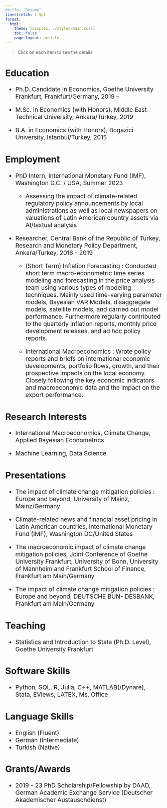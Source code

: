 ```yaml
---
#title: "Resume"
linestretch: 1.5pt
format:
  html:
    theme: [simplex, ./styles/main.scss]
    toc: false
    page-layout: article
---
```


> Click on each item to see the details

::: {.callout-note collapse="true" style="font-size: 19px;" icon="false"}
## Education

-   Ph.D. Candidate in Economics, Goethe University Frankfurt, Frankfurt/Germany, [2019 --]{.cvdate}

-   M.Sc. in Economics (with Honors), Middle East Technical University, Ankara/Turkey, [2019]{.cvdate}

-   B.A. in Economics (with Honors), Bogazici University, Istanbul/Turkey, [2015]{.cvdate}
:::

::: {.callout-warning style="font-size: 19px;" icon="false" collapse="true"}
## Employment

-   PhD Intern, International Monetary Fund (IMF), Washington D.C. / USA, [Summer 2023]{.cvdate}

    -   [Assessing the impact of climate-related regulatory policy announcements by local administrations as well as local newspapers on valuations of Latin American country assets via AI/textual analysis]{.subitems}

-   Researcher, Central Bank of the Republic of Turkey, Research and Monetary Policy Department, Ankara/Turkey, [2016 - 2019]{.cvdate}

    -   [(Short Term) Inflation Forecasting : Conducted short term macro-econometric time series modeling and forecasting in the price analysis team using various types of modeling techniques. Mainly used time-varying parameter models, Bayesian VAR Models, disaggregate models, satellite models, and carried out model performance. Furthermore regularly contributed to the quarterly inflation reports, monthly price development releases, and ad hoc policy reports.]{.subitems}

    -   [International Macroeconomics : Wrote policy reports and briefs on international economic developments, portfolio flows, growth, and their prospective impacts on the local economy. Closely following the key economic indicators and macroeconomic data and the impact on the export performance.]{.subitems}
:::

::: {.callout-important style="font-size: 19px;" icon="false" collapse="true"}
## Research Interests

-   International Macroeconomics, Climate Change, Applied Bayesian Econometrics

-   Machine Learning, Data Science
:::

::: {.callout-tip style="font-size: 19px;" icon="false" collapse="true"}
## Presentations

-   The impact of climate change mitigation policies : Europe and beyond, University of Mainz, Mainz/Germany

-   Climate-related news and financial asset pricing in Latin American countries, International Monetary Fund (IMF), Washington DC/United States

-   The macroeconomic impact of climate change mitigation policies, Joint Conference of Goethe University Frankfurt, University of Bonn, University of Mannheim and Frankfurt School of Finance, Frankfurt am Main/Germany

-   The impact of climate change mitigation policies : Europe and beyond, DEUTSCHE BUN- DESBANK, Frankfurt am Main/Germany
:::

::: {.callout-caution style="font-size: 19px;" icon="false" collapse="true"}
## Teaching

-   Statistics and Introduction to Stata (Ph.D. Level), Goethe University Frankfurt
:::

::: {.callout-note style="font-size: 19px;" icon="false" collapse="true"}
## Software Skills

-   Python, SQL, R, Julia, C++, MATLAB(/Dynare), Stata, EViews, LATEX, Ms. Office
:::

::: {.callout-warning style="font-size: 19px;" icon="false" collapse="true"}
## Language Skills

-   English (Fluent)
-   German (Intermediate)
-   Turkish (Native)
:::

::: {.callout-important style="font-size: 19px;" icon="false" collapse="true"}
## Grants/Awards

-   2019 - 23 PhD Scholarship/Fellowship by DAAD, German Academic Exchange Service (Deutscher Akademischer Austauschdienst)
:::

<!--# https://jpswalsh.github.io/academicons/  -->

<!--# {{< ai google-scholar >}} -->
